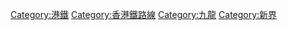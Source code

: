 {{commonscat|East Rail Line}}
{{catmore}}
[[Category:港鐵|Category:港鐵]]
[[Category:香港鐵路線|Category:香港鐵路線]]
[[Category:九龍|Category:九龍]]
[[Category:新界|Category:新界]]